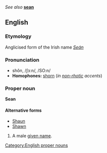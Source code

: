 ''See also'' '''[[sean]]'''

==English==
===Etymology===
Anglicised form of the Irish name ''[[Seán]]''

===Pronunciation===
*shôn, /ʃɔːn/, /SO:n/
*'''Homophones:''' [[shorn]] (''in [[non-rhotic]] accents'')

===Proper noun===
'''Sean'''

====Alternative forms====
*[[Shaun]]
*[[Shawn]]

#A male [[given name]].

[[Category:English proper nouns]]